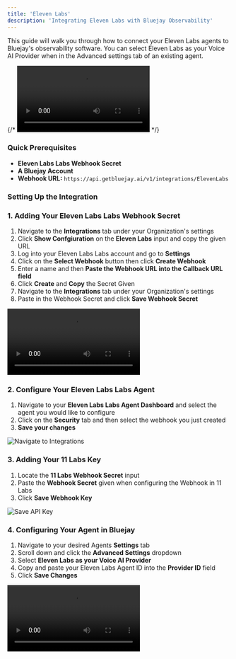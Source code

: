 ```yaml
---
title: 'Eleven Labs'
description: 'Integrating Eleven Labs with Bluejay Observability'
---
```



This guide will walk you through how to connect your Eleven Labs agents to Bluejay's observability software. You can select Eleven Labs as your Voice AI Provider when in the Advanced settings tab of an existing agent.

{/* <video controls className="w-full aspect-video rounded-xl" src="/videos/retell-integration.mp4"></video> */}


### Quick Prerequisites

- **Eleven Labs Labs Webhook Secret**
- **A Bluejay Account**
- **Webhook URL:** `https://api.getbluejay.ai/v1/integrations/ElevenLabs`


### Setting Up the Integration

### 1. Adding Your Eleven Labs Labs Webhook Secret

1. Navigate to the **Integrations** tab under your Organization's settings
2. Click **Show Confgiuration** on the **Eleven Labs** input and copy the given URL
3. Log into your Eleven Labs Labs account and go to **Settings**
4. Click on the **Select Webhook** button then click **Create Webhook**
5. Enter a name and then **Paste the Webhook URL into the Callback URL field**
6. Click **Create** and **Copy** the Secret Given 
7. Navigate to the **Integrations** tab under your Organization's settings
8. Paste in the Webhook Secret and click **Save Webhook Secret**

<video controls className="w-full aspect-video rounded-xl" src="/videos/configure-vapi-agent.mov"></video>

### 2. Configure Your Eleven Labs Labs Agent

1. Navigate to your **Eleven Labs Labs Agent Dashboard** and select the agent you would like to configure
2. Click on the **Security** tab and then select the webhook you just created
3. **Save your changes**


![Navigate to Integrations](/images/integrations.png)

### 3. Adding Your 11 Labs Key

1. Locate the **11 Labs Webhook Secret** input
2. Paste the **Webhook Secret** given when configuring the Webhook in 11 Labs
3. Click **Save Webhook Key**

![Save API Key](/images/enter-vapi.png)





### 4. Configuring Your Agent in Bluejay

1. Navigate to your desired Agents **Settings** tab
2. Scroll down and click the **Advanced Settings** dropdown
3. Select **Eleven Labs as your Voice AI Provider** 
4. Copy and paste your Eleven Labs Agent ID into the **Provider ID** field
5. Click **Save Changes**

<video controls className="w-full aspect-video rounded-xl" src="/videos/configure-vapi.mov"></video>






